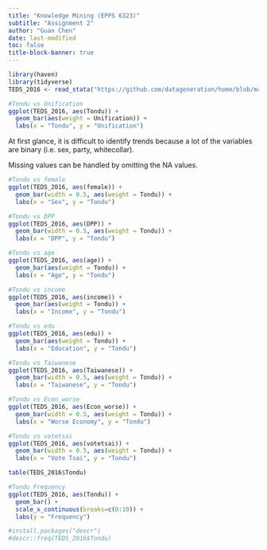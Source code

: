 ```yaml
---
title: "Knowledge Mining (EPPS 6323)"
subtitle: "Assignment 2"
author: "Guan Chen"
date: last-modified
toc: false
title-block-banner: true
---
```


```r
library(haven)
library(tidyverse)
TEDS_2016 <- read_stata("https://github.com/datageneration/home/blob/master/DataProgramming/data/TEDS_2016.dta?raw=true")

#Tondu vs Unification
ggplot(TEDS_2016, aes(Tondu)) +
  geom_bar(aes(weight = Unification)) +
  labs(x = "Tondu", y = "Unification")

```

At first glance, it is difficult to identify trends because a lot of the variables are binary (i.e. sex, party, whitecollar).

Missing values can be handled by omitting the NA values.

```r
#Tondu vs female
ggplot(TEDS_2016, aes(female)) +
  geom_bar(width = 0.5, aes(weight = Tondu)) +
  labs(x = "Sex", y = "Tondu") 

#Tondu vs DPP
ggplot(TEDS_2016, aes(DPP)) +
  geom_bar(width = 0.5, aes(weight = Tondu)) +
  labs(x = "DPP", y = "Tondu")

#Tondu vs age
ggplot(TEDS_2016, aes(age)) +
  geom_bar(aes(weight = Tondu)) +
  labs(x = "Age", y = "Tondu")

#Tondu vs income
ggplot(TEDS_2016, aes(income)) +
  geom_bar(aes(weight = Tondu)) +
  labs(x = "Income", y = "Tondu")

#Tondu vs edu
ggplot(TEDS_2016, aes(edu)) +
  geom_bar(aes(weight = Tondu)) +
  labs(x = "Education", y = "Tondu")

#Tondu vs Taiwanese
ggplot(TEDS_2016, aes(Taiwanese)) +
  geom_bar(width = 0.5, aes(weight = Tondu)) +
  labs(x = "Taiwanese", y = "Tondu")

#Tondu vs Econ_worse
ggplot(TEDS_2016, aes(Econ_worse)) +
  geom_bar(width = 0.5, aes(weight = Tondu)) +
  labs(x = "Worse Economy", y = "Tondu")

#Tondu vs votetsai
ggplot(TEDS_2016, aes(votetsai)) +
  geom_bar(width = 0.5, aes(weight = Tondu)) +
  labs(x = "Vote Tsai", y = "Tondu")

table(TEDS_2016$Tondu)

#Tondu Frequency
ggplot(TEDS_2016, aes(Tondu)) +
  geom_bar() +
  scale_x_continuous(breaks=c(0:10)) +
  labs(y = "Frequency")

#install.packages("descr")
#descr::freq(TEDS_2016$Tondu)
```
